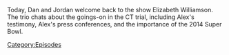 {{DEFAULTSORT:
    #_EPISODE_0728:Elizabeth Williamson Returns Once More
}}{{Episode
    | title           = Elizabeth Williamson Returns Once More
    | caption         = [https://knowledgefight.libsyn.com/728-elizabeth-williamson-returns-once-more Listen to this episode on Libsyn]
    | episodeNumber   = 728
    | length          = 00:59:42
    | airDate         = September 23, 2022
    | previousEpisode = [[727: Chatting with Sebastian Murdock]]
}}

{{Stub}}

Today, Dan and Jordan welcome back to the show Elizabeth Williamson.  The trio chats about the goings-on in the CT trial, including Alex's testimony, Alex's press conferences, and the importance of the 2014 Super Bowl.

[[Category:Episodes]]
